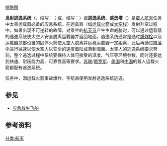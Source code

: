[[文件:Escape_rocket_of_Mercury-Redstone_1.jpg|缩略图]]

'''发射逃逸系统'''（{{Lang-en|Launch Escape System}}，缩写：{{Lang|en|LES}}；或{{Lang|en|Launch Abort System}}，缩写：{{Lang|en|LAS}}）或'''逃逸系统'''、'''逃逸塔'''（{{Lang-en|escape tower}}）是[[载人航天|载人航天]]任务中太空运载器必备的应急系统。在运载器（如[[运载火箭|运载火箭]]或[[太空梭|太空梭]]）发射升空过程中，如果出现不可逆转的故障，对乘坐的[[航天员|航天员]]产生生命威胁时，可以通过运载器的逃逸系统使太空人安全脱离运载器并返回地面。逃逸系统通常是通过[[爆炸栓|爆炸栓]]以及运载器顶部设置的固体火箭使太空人脱离并远离运载器一定距离，此后再通过[[降落伞|降落伞]]进行减速以使太空人以安全的速度着陆或落到海面。太空人的逃逸系统要求苛刻，整个逃逸过程中系统要保持人体可接受的温度、气压等环境参数，同时还要达到快速、耐压能力高、可靠性高等要求。[[苏联|苏联]]/[[俄罗斯|俄罗斯]]、[[美国|美国]]和[[中华人民共和国|中国]]的载人运载火箭都配有逃逸系统。

{{tsl|en|Soyuz 7K-ST No. 16L|联盟 7K-ST No. 16L}}任务中，因运载火箭事故爆炸，宇航員便用发射逃逸系统逃逸。

== 参见 ==
{{Portal box|航天}}

* [[应急救生飞船|应急救生飞船]]

== 参考资料 ==
{{ReflistH}}
{{RefFoot}}
{{ReflistF}}

{{航天小作品}}

{{DEFAULTSORT:T}}
[[分类:航天|分类:航天]]